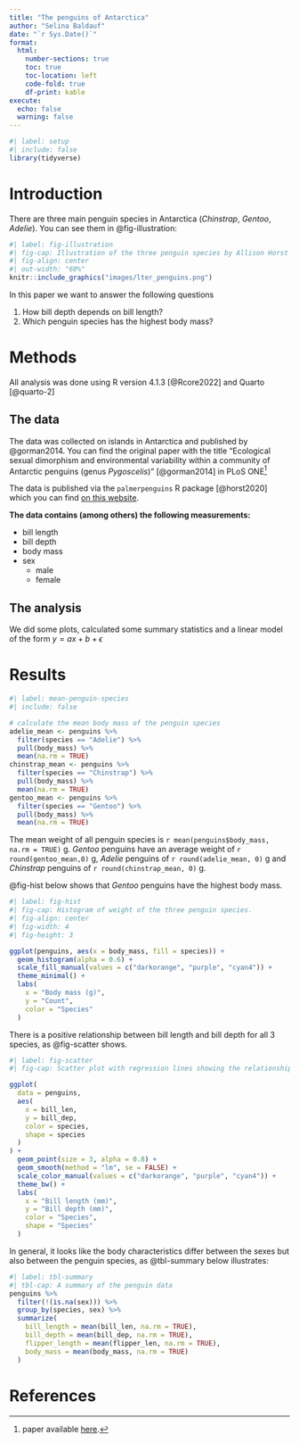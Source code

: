 ```yaml
---
title: "The penguins of Antarctica"
author: "Selina Baldauf"
date: "`r Sys.Date()`"
format: 
  html: 
    number-sections: true
    toc: true
    toc-location: left
    code-fold: true
    df-print: kable
execute: 
  echo: false
  warning: false
---
```


```r
#| label: setup
#| include: false
library(tidyverse)
```

# Introduction

There are three main penguin species in Antarctica (*Chinstrap*, *Gentoo*, *Adelie*). You can see them in @fig-illustration:

```r
#| label: fig-illustration
#| fig-cap: Illustration of the three penguin species by Allison Horst
#| fig-align: center
#| out-width: "60%"
knitr::include_graphics("images/lter_penguins.png")
```

In this paper we want to answer the following questions

1.  How bill depth depends on bill length?
2.  Which penguin species has the highest body mass?

# Methods

All analysis was done using R version 4.1.3 [@Rcore2022] and Quarto [@quarto-2]

## The data

The data was collected on islands in Antarctica and published by @gorman2014. You can find the original paper with the title "Ecological sexual dimorphism and environmental variability within a community of Antarctic penguins (genus *Pygoscelis*)" [@gorman2014] in PLoS ONE[^1]

[^1]: paper available [here](https://doi.org/10.1371/journal.pone.0090081).

The data is published via the `palmerpenguins` R package [@horst2020] which you can find [on this website](https://allisonhorst.github.io/palmerpenguins/).

**The data contains (among others) the following measurements:**

-   bill length
-   bill depth
-   body mass
-   sex
    -   male
    -   female

## The analysis

We did some plots, calculated some summary statistics and a linear model of the form $y = ax + b + \epsilon$

# Results

```r
#| label: mean-penguin-species
#| include: false

# calculate the mean body mass of the penguin species
adelie_mean <- penguins %>%
  filter(species == "Adelie") %>%
  pull(body_mass) %>%
  mean(na.rm = TRUE)
chinstrap_mean <- penguins %>%
  filter(species == "Chinstrap") %>%
  pull(body_mass) %>%
  mean(na.rm = TRUE)
gentoo_mean <- penguins %>%
  filter(species == "Gentoo") %>%
  pull(body_mass) %>%
  mean(na.rm = TRUE)
```

The mean weight of all penguin species is `r mean(penguins$body_mass, na.rm = TRUE)` g. *Gentoo* penguins have an average weight of `r round(gentoo_mean,0)` g, *Adelie* penguins of `r round(adelie_mean, 0)` g and *Chinstrap* penguins of `r round(chinstrap_mean, 0)` g.

@fig-hist below shows that *Gentoo* penguins have the highest body mass.

```r
#| label: fig-hist
#| fig-cap: Histogram of weight of the three penguin species.
#| fig-align: center
#| fig-width: 4
#| fig-height: 3

ggplot(penguins, aes(x = body_mass, fill = species)) +
  geom_histogram(alpha = 0.6) +
  scale_fill_manual(values = c("darkorange", "purple", "cyan4")) +
  theme_minimal() +
  labs(
    x = "Body mass (g)",
    y = "Count",
    color = "Species"
  )
```

There is a positive relationship between bill length and bill depth for all 3 species, as @fig-scatter shows.

```r
#| label: fig-scatter
#| fig-cap: Scatter plot with regression lines showing the relationship between bill length and bill depth for the 3 penguin species

ggplot(
  data = penguins,
  aes(
    x = bill_len,
    y = bill_dep,
    color = species,
    shape = species
  )
) +
  geom_point(size = 3, alpha = 0.8) +
  geom_smooth(method = "lm", se = FALSE) +
  scale_color_manual(values = c("darkorange", "purple", "cyan4")) +
  theme_bw() +
  labs(
    x = "Bill length (mm)",
    y = "Bill depth (mm)",
    color = "Species",
    shape = "Species"
  )
```

In general, it looks like the body characteristics differ between the sexes but also between the penguin species, as @tbl-summary below illustrates:

```r
#| label: tbl-summary
#| tbl-cap: A summary of the penguin data
penguins %>%
  filter(!(is.na(sex))) %>%
  group_by(species, sex) %>%
  summarize(
    bill_length = mean(bill_len, na.rm = TRUE),
    bill_depth = mean(bill_dep, na.rm = TRUE),
    flipper_length = mean(flipper_len, na.rm = TRUE),
    body_mass = mean(body_mass, na.rm = TRUE)
  )
```

# References
